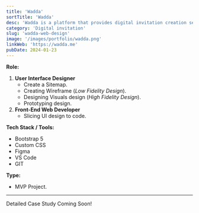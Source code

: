 ```yaml
---
title: 'Wadda'
sortTitle: 'Wadda'
desc: 'Wadda is a platform that provides digital invitation creation services.'
category: 'Digital invitation'
slug: 'wadda-web-design'
image: '/images/portfolio/wadda.png'
linkWeb: 'https://wadda.me'
pubDate: 2024-01-23
---
```


**Role:**

1. **User Interface Designer**
   - Create a Sitemap.
   - Creating Wireframe (_Low Fidelity Design_).
   - Designing Visuals design (_High Fidelity Design_).
   - Prototyping design.
2. **Front-End Web Developer**
   - Slicing UI design to code.

**Tech Stack / Tools:**

- Bootstrap 5
- Custom CSS
- Figma
- VS Code
- GIT

**Type:**

- MVP Project.

---

Detailed Case Study Coming Soon!
